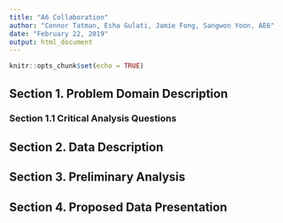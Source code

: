 ```yaml
---
title: "A6 Collaboration"
author: "Connor Tatman, Esha Gulati, Jamie Fong, Sangwon Yoon, AE6"
date: "February 22, 2019"
output: html_document
---
```


```r
knitr::opts_chunk$set(echo = TRUE)
```

## Section 1. Problem Domain Description

### Section 1.1 Critical Analysis Questions

## Section 2. Data Description

## Section 3. Preliminary Analysis

## Section 4. Proposed Data Presentation
